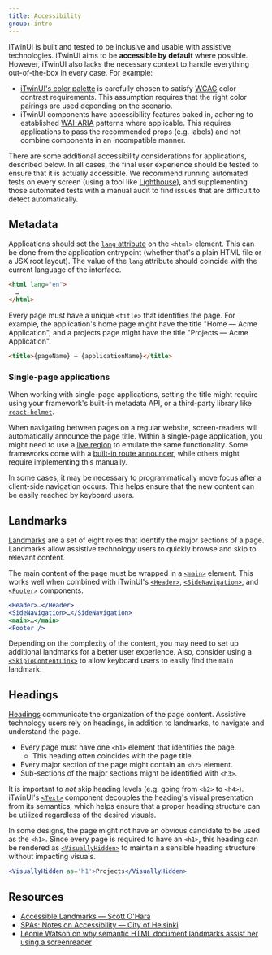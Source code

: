 ```yaml
---
title: Accessibility
group: intro
---
```


iTwinUI is built and tested to be inclusive and usable with assistive technologies. iTwinUI aims to be **accessible by default** where possible. However, iTwinUI also lacks the necessary context to handle everything out-of-the-box in every case. For example:

- [iTwinUI's color palette](/docs/variables#color) is carefully chosen to satisfy [WCAG](https://www.w3.org/WAI/WCAG22/Understanding/) color contrast requirements. This assumption requires that the right color pairings are used depending on the scenario.
- iTwinUI components have accessibility features baked in, adhering to established [WAI-ARIA](https://www.w3.org/TR/wai-aria-1.2/) patterns where applicable. This requires applications to pass the recommended props (e.g. labels) and not combine components in an incompatible manner.

There are some additional accessibility considerations for applications, described below. In all cases, the final user experience should be tested to ensure that it is actually accessible. We recommend running automated tests on every screen (using a tool like [Lighthouse](https://developer.chrome.com/docs/lighthouse)), and supplementing those automated tests with a manual audit to find issues that are difficult to detect automatically.

## Metadata

Applications should set the [`lang` attribute](https://developer.mozilla.org/en-US/docs/Web/HTML/Global_attributes/lang) on the `<html>` element. This can be done from the application entrypoint (whether that's a plain HTML file or a JSX root layout). The value of the `lang` attribute should coincide with the current language of the interface.

```html
<html lang="en">
  …
</html>
```

Every page must have a unique `<title>` that identifies the page. For example, the application's home page might have the title "Home — Acme Application", and a projects page might have the title "Projects — Acme Application".

```html
<title>{pageName} — {applicationName}</title>
```

### Single-page applications

When working with single-page applications, setting the title might require using your framework's built-in metadata API, or a third-party library like [`react-helmet`](https://github.com/nfl/react-helmet).

When navigating between pages on a regular website, screen-readers will automatically announce the page title. Within a single-page application, you might need to use a [live region](https://developer.mozilla.org/en-US/docs/Web/Accessibility/ARIA/ARIA_Live_Regions) to emulate the same functionality. Some frameworks come with a [built-in route announcer](https://nextjs.org/docs/architecture/accessibility#route-announcements), while others might require implementing this manually.

In some cases, it may be necessary to programmatically move focus after a client-side navigation occurs. This helps ensure that the new content can be easily reached by keyboard users.

## Landmarks

[Landmarks](https://www.w3.org/WAI/ARIA/apg/patterns/landmarks/) are a set of eight roles that identify the major sections of a page. Landmarks allow assistive technology users to quickly browse and skip to relevant content.

The main content of the page must be wrapped in a [`<main>`](https://developer.mozilla.org/en-US/docs/Web/HTML/Reference/Elements/main) element. This works well when combined with iTwinUI's [`<Header>`](/docs/header), [`<SideNavigation>`](/docs/sidenavigation), and [`<Footer>`](/docs/footer) components.

```jsx
<Header>…</Header>
<SideNavigation>…</SideNavigation>
<main>…</main>
<Footer />
```

Depending on the complexity of the content, you may need to set up additional landmarks for a better user experience. Also, consider using a [`<SkipToContentLink>`](/docs/skiptocontentlink) to allow keyboard users to easily find the `main` landmark.

## Headings

[Headings](https://www.w3.org/WAI/tutorials/page-structure/headings/) communicate the organization of the page content. Assistive technology users rely on headings, in addition to landmarks, to navigate and understand the page.

- Every page must have one `<h1>` element that identifies the page.
  - This heading often coincides with the page title.
- Every major section of the page might contain an `<h2>` element.
- Sub-sections of the major sections might be identified with `<h3>`.

It is important to _not_ skip heading levels (e.g. going from `<h2>` to `<h4>`). iTwinUI's [`<Text>`](/docs/typography) component decouples the heading's visual presentation from its semantics, which helps ensure that a proper heading structure can be utilized regardless of the desired visuals.

In some designs, the page might not have an obvious candidate to be used as the `<h1>`. Since every page is required to have an `<h1>`, this heading can be rendered as [`<VisuallyHidden>`](/docs/visuallyhidden) to maintain a sensible heading structure without impacting visuals.

```jsx
<VisuallyHidden as='h1'>Projects</VisuallyHidden>
```

## Resources

- [Accessible Landmarks — Scott O'Hara](https://www.scottohara.me/blog/2018/03/03/landmarks.html)
- [SPAs: Notes on Accessibility — City of Helsinki](https://saavutettavuusmalli.hel.fi/en/saavutettavuus-palvelukehityksessa/toteutus-ja-ohjelmistotestaus/single-page-applications-spas-notes-on-accessibility/)
- [Léonie Watson on why semantic HTML document landmarks assist her using a screenreader](https://www.youtube.com/watch?v=iUCYPM6up9M)
